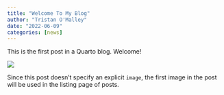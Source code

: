 ```yaml
---
title: "Welcome To My Blog"
author: "Tristan O'Malley"
date: "2022-06-09"
categories: [news]
---
```


This is the first post in a Quarto blog. Welcome!

![](thumbnail.jpg)

Since this post doesn't specify an explicit `image`, the first image in the post will be used in the listing page of posts.
